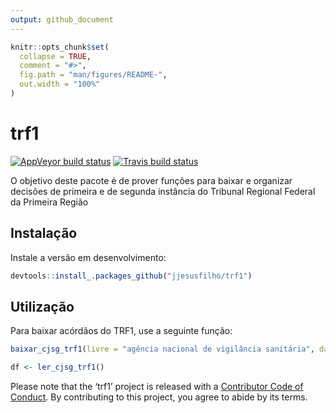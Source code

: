 ```yaml
---
output: github_document
---
```



```r
knitr::opts_chunk$set(
  collapse = TRUE,
  comment = "#>",
  fig.path = "man/figures/README-",
  out.width = "100%"
)
```
# trf1

<!-- badges: start -->

[![AppVeyor build status](https://ci.appveyor.com/api/projects/status/github/jjesusfilho/trf1?branch=master&svg=true)](https://ci.appveyor.com/project/jjesusfilho/trf1)
[![Travis build status](https://travis-ci.org/jjesusfilho/trf1.svg?branch=master)](https://travis-ci.org/jjesusfilho/trf1)
<!-- badges: end -->

O objetivo deste pacote é de prover funções para baixar e organizar decisões de primeira e de segunda instância do Tribunal Regional Federal da Primeira Região

## Instalação

Instale a versão em desenvolvimento:

``` r
devtools::install_.packages_github("jjesusfilho/trf1")
```

## Utilização

Para baixar acórdãos do TRF1, use a seguinte função:


```r
baixar_cjsg_trf1(livre = "agência nacional de vigilância sanitária", data_inicial = "01/07/2019", data_final = "31/07/2019")

df <- ler_cjsg_trf1()

```

Please note that the 'trf1' project is released with a
[Contributor Code of Conduct](.github/CODE_OF_CONDUCT.md).
By contributing to this project, you agree to abide by its terms.
